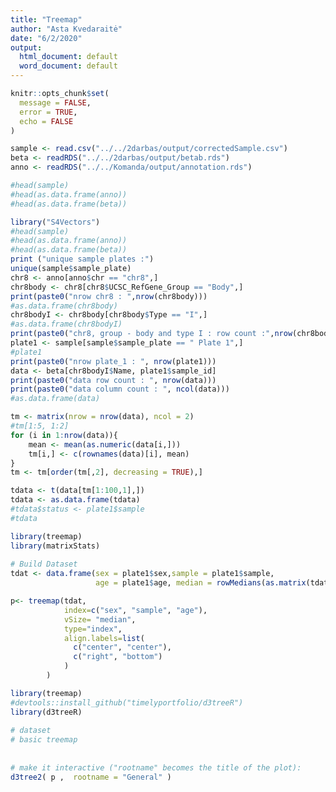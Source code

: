 ```yaml
---
title: "Treemap"
author: "Asta Kvedaraitė"
date: "6/2/2020"
output:
  html_document: default
  word_document: default
---
```

```r
knitr::opts_chunk$set(
  message = FALSE,
  error = TRUE,
  echo = FALSE 
)
```

```r
sample <- read.csv("../../2darbas/output/correctedSample.csv")
beta <- readRDS("../../2darbas/output/betab.rds")
anno <- readRDS("../../Komanda/output/annotation.rds")

#head(sample)
#head(as.data.frame(anno))
#head(as.data.frame(beta))

library("S4Vectors")
#head(sample)
#head(as.data.frame(anno))
#head(as.data.frame(beta))
print ("unique sample plates :")
unique(sample$sample_plate)
chr8 <- anno[anno$chr == "chr8",]
chr8body <- chr8[chr8$UCSC_RefGene_Group == "Body",]
print(paste0("nrow chr8 : ",nrow(chr8body)))
#as.data.frame(chr8body)
chr8bodyI <- chr8body[chr8body$Type == "I",]
#as.data.frame(chr8bodyI)
print(paste0("chr8, group - body and type I : row count :",nrow(chr8bodyI)))
plate1 <- sample[sample$sample_plate == " Plate 1",]
#plate1
print(paste0("nrow plate_1 : ", nrow(plate1)))
data <- beta[chr8bodyI$Name, plate1$sample_id]
print(paste0("data row count : ", nrow(data)))
print(paste0("data column count : ", ncol(data)))
#as.data.frame(data)
```

```r

tm <- matrix(nrow = nrow(data), ncol = 2)
#tm[1:5, 1:2]
for (i in 1:nrow(data)){
    mean <- mean(as.numeric(data[i,]))
    tm[i,] <- c(rownames(data)[i], mean)
}
tm <- tm[order(tm[,2], decreasing = TRUE),]

tdata <- t(data[tm[1:100,1],])
tdata <- as.data.frame(tdata)
#tdata$status <- plate1$sample
#tdata
```


```r

library(treemap)
library(matrixStats)
 
# Build Dataset
tdat <- data.frame(sex = plate1$sex,sample = plate1$sample, 
                   age = plate1$age, median = rowMedians(as.matrix(tdata)))

p<- treemap(tdat,
            index=c("sex", "sample", "age"),
            vSize= "median",
            type="index",
            align.labels=list(
              c("center", "center"), 
              c("right", "bottom")
            )  
        ) 

```


```r

library(treemap)
#devtools::install_github("timelyportfolio/d3treeR")
library(d3treeR)
 
# dataset
# basic treemap
           
 
# make it interactive ("rootname" becomes the title of the plot):
d3tree2( p ,  rootname = "General" )

```